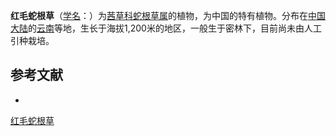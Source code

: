 {{Speciesbox
| name = 红毛蛇根草
| status = 
| status_system = 
| image =
| genus = Ophiorrhiza
| species = rufipilis
| authority = H. S. Lo
}}

'''红毛蛇根草'''（[[学名|学名]]：{{lang|la|''Ophiorrhiza rufipilis''}}）为[[茜草科|茜草科]][[蛇根草属|蛇根草属]]的植物，为中国的特有植物。分布在[[中国大陆|中国大陆]]的[[云南|云南]]等地，生长于海拔1,200米的地区，一般生于密林下，目前尚未由人工引种栽培。

== 参考文献 ==
<div class="references-small">
* {{cite web| url =http://www.bioinfo.cn/db05/KmzwSpecies.php?action=view&id=19985| title =红毛蛇根草| work =《中国高等植物数据库全库》| publisher =中国科学院微生物研究所| author =昆明植物研究所| accessdate =2009-02-25| deadurl =yes| archiveurl =https://web.archive.org/web/20160305001757/http://www.bioinfo.cn/db05/KmzwSpecies.php?action=view&id=19985| archivedate =2016-03-05}}
</div>
{{Taxonbar|from=Q15230764}}

[[Category:蛇根草属|红毛蛇根草]]


{{植物小作品}}